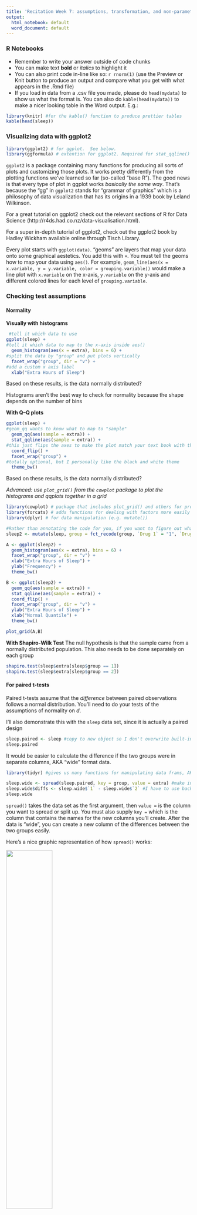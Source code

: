 ```yaml
---
title: 'Recitation Week 7: assumptions, transformation, and non-parametric tests'
output:
  html_notebook: default
  word_document: default
---
```

### R Notebooks
 - Remember to write your answer outside of code chunks
 - You can make text **bold** or *italics* to highlight it
 - You can also print code in-line like so: `r rnorm(1)` (use the Preview or Knit button to produce an output and compare what you get with what appears in the .Rmd file)
 - If you load in data from a .csv file you made, please do `head(mydata)` to show us what the format is.  You can also do `kable(head(mydata))` to make a nicer looking table in the Word output. E.g.:
 
```r
library(knitr) #for the kable() function to produce prettier tables
kable(head(sleep))
```
 

### Visualizing data with ggplot2

```r
library(ggplot2) # for ggplot.  See below.
library(ggformula) # extention for ggplot2. Required for stat_qqline() function
```

`ggplot2` is a package containing many functions for producing all sorts of plots and customizing those plots.  It works pretty differently from the plotting functions we've learned so far (so-called "base R").  The good news is that every type of plot in ggplot works *basically the same way*.  That's because the "gg" in `ggplot2` stands for "grammar of graphics" which is a philosophy of data visualization that has its origins in a 1939 book by Leland Wilkinson. 

For a great tutorial on ggplot2 check out the relevant sections of R for Data Science (http://r4ds.had.co.nz/data-visualisation.html).

For a super in-depth tutorial of ggplot2, check out the ggplot2 book by Hadley Wickham available online through Tisch Library.

Every plot starts with `ggplot(data)`.  "geoms" are layers that map your data onto some graphical aestetics.  You add this with `+`.  You must tell the geoms how to map your data using `aes()`. For example, `geom_line(aes(x = x.variable, y = y.variable, color = grouping.variable))` would make a line plot with `x.variable` on the x-axis, `y.variable` on the y-axis and different colored lines for each level of `grouping.variable`.

### Checking test assumptions
#### Normality

**Visually with histograms**
```r
 #tell it which data to use
ggplot(sleep) +   
#tell it which data to map to the x-axis inside aes()
  geom_histogram(aes(x = extra), bins = 6) +  
#split the data by "group" and put plots vertically
  facet_wrap("group", dir = "v") +            
#add a custom x axis label
  xlab("Extra Hours of Sleep")                                
```
Based on these results, is the data normally distributed?

Histograms aren't the best way to check for normality because the shape depends on the number of bins

**With Q--Q plots**

```r
ggplot(sleep) +
#geom_qq wants to know what to map to "sample"
  geom_qq(aes(sample = extra)) +             
  stat_qqline(aes(sample = extra)) +
#this just flips the axes to make the plot match your text book with the sample on the x-axis and normal quantiles on the y-axis 
  coord_flip() +                             
  facet_wrap("group") +
#totally optional, but I personally like the black and white theme  
  theme_bw()
```
Based on these results, is the data normally distributed?



*Advanced: use `plot_grid()` from the `cowplot` package to plot the histograms and qqplots together in a grid*
```r
library(cowplot) # package that includes plot_grid() and others for producing publication quality graphics
library(forcats) # adds functions for dealing with factors more easily (e.g. fct_recode())
library(dplyr) # for data manipulation (e.g. mutate())

#Rather than annotating the code for you, if you want to figure out what a line does, just comment it out with "#" and re-run
sleep2 <- mutate(sleep, group = fct_recode(group, `Drug 1` = "1", `Drug 2` = "2"))

A <- ggplot(sleep2) +
  geom_histogram(aes(x = extra), bins = 6) +
  facet_wrap("group", dir = "v") +
  xlab("Extra Hours of Sleep") +
  ylab("Frequency") +
  theme_bw()

B <- ggplot(sleep2) +
  geom_qq(aes(sample = extra)) +
  stat_qqline(aes(sample = extra)) +
  coord_flip() +
  facet_wrap("group", dir = "v") +
  ylab("Extra Hours of Sleep") +
  xlab("Normal Quantile") +
  theme_bw()

plot_grid(A,B)
```

**With Shapiro-Wilk Test**
The null hypothesis is that the sample came from a normally distributed population. This also needs to be done separately on each group
```r
shapiro.test(sleep$extra[sleep$group == 1])
shapiro.test(sleep$extra[sleep$group == 2])
```

#### For paired t-tests
Paired t-tests assume that the *difference* between paired observations follows a normal distribution.  You'll need to do your tests of the assumptions of normality on $d$.

I'll also demonstrate this with the `sleep` data set, since it is actually a paired design
```r
sleep.paired <- sleep #copy to new object so I don't overwrite built-in data
sleep.paired
```
It would be easier to calculate the difference if the two groups were in separate columns, AKA "wide" format data.
```r
library(tidyr) #gives us many functions for manipulating data frams, AKA "data wrangling"

sleep.wide <- spread(sleep.paired, key = group, value = extra) #make into "wide" format
sleep.wide$diffs <- sleep.wide$`1` - sleep.wide$`2` #I have to use backticks (`) around the column names so R knows they aren't numbers.  You shouldn't have to worry about this.
sleep.wide
```
`spread()` takes the data set as the first argument, then `value = ` is the column you want to spread or split up.  You must also supply `key =` which is the column that contains the names for the new columns you'll create. After the data is "wide", you can create a new column of the differences between the two groups easily.

Here's a nice graphic representation of how `spread()` works: 

![](https://i.imgur.com/7Pr411q.png){ width=50% height=50%}

Now we do our tests of normality on the differences:
```r
ggplot(sleep.wide, aes(x = diffs)) +
  geom_histogram(bins = 5)

ggplot(sleep.wide, aes(sample = diffs)) +
  geom_qq() +
  stat_qqline() +
  coord_flip()

shapiro.test(sleep.wide$diffs)
```
Not normally distributed.


#### Homogeneity of Variances

**With Levene's Test**
This test is available in the `car` package.  If you haven't installed it, do so now.
Two functions: `levene.test()` and `leveneTest()`.  The first is deprecated and may go away in the near future.  Use the newer one. There are several ways you can use this function, but the easiest is using a formula, indicated with a `~`.  The null hypothesis is equal variances
```r
library(car)
leveneTest(extra ~ group, data = sleep)
```
Based on these results, are the variances equal?
Based on these results, are the data normally distributed?



### Data Transformation

What if your data don't meet assumptions?  One option is to transform the data. A useful function to do that is `mutate()` from the `dplyr` package.
```r
ggplot(trees, aes(sample = Volume))+  #you can put the aes() in ggplot() if it applies to all layers
  geom_qq() +
  stat_qqline() +
  coord_flip()

shapiro.test(trees$Volume)
```
Not normal!

```r
data(trees)
tree.data <- trees #it's not good practice to overwrite built in datasets, so before doing transformations I "copy" the trees data to a new data frame

tree.data$sqrt.v <- sqrt(tree.data$Volume)
tree.data$ln.v <- log(tree.data$Volume)
#note, log() is natural log.  To get log base 10, use log10()


ggplot(tree.data, aes(sample = sqrt.v)) +
  geom_qq() +
  stat_qqline() +
  coord_flip() +
  ggtitle("Square Root Transformed Volume")

ggplot(tree.data, aes(sample = ln.v)) +
  geom_qq() +
  stat_qqline() +
  coord_flip() +
  ggtitle("Ln Transformed Volume")

shapiro.test(tree.data$ln.v)
```

### Non Parametric Tests
There are a few non-parametric tests available in base R

**Equivalent to 2-sample t-test**

Mann-Whitney U (AKA Wilcoxon Rank Sum) is the non-parametric equivalent to a 2-sample t-test and is available with the function `wilcox.test()`
```r
wilcox.test(extra~group, data = sleep)
?wilcox.test #it has basically all the same arguments as t.test
```
**Equivalen to paired t-test**

The Wilcoxon signed rank test is equivalent to a paired t-test and is also available from `wilcox.test()` with the argument `paired = TRUE`
```r
wilcox.test(extra~group, paired = TRUE, data = sleep)
```

### Exercise (PPT slide)

With Natalie's Nectar data, we want to know if Nectar amounts differ between colony 57 and 41.  But first we need to check our assumptions!

 1. Does the Nectar data meet assumptions of normality and homogeneity of variances?
 2. What transformation improves the normality of the data.  Check the normality of your transformed data
 3. Perform a t-test on the original and transformed data.  Are there differences?
 4. Perform a non-parametric test on the un-transformed data.  Do the results differ from the t-test on the transformed data?

```r
(nectar.data <- read.csv("nectar data.csv"))
```


#### 1. Test Assumptions
Does the Nectar data meet assumptions of normality and homogeneity of variances?
```r
ggplot(nectar.data, aes(x = Nectar)) +
  geom_histogram(bins = 8) +
  facet_wrap("Colony") +
  theme_bw()

ggplot(nectar.data, aes(sample = Nectar)) +
  geom_qq() +
  stat_qqline() +
  coord_flip() +
  facet_wrap("Colony") +
  theme_bw()
```

```r
shapiro.test(nectar.data$Nectar[nectar.data$Colony == 41])
shapiro.test(nectar.data$Nectar[nectar.data$Colony == 57])


leveneTest(Nectar~as.factor(Colony), data = nectar.data)
```
Not normal, but meets assumption of homogeneity of variances

#### 2. Data Transformations
What transformation improves the normality of the data?  Check the normality of your transformed data
```r
nectar.data$ln.n <- log(nectar.data$Nectar)
nectar.data$sqrt.n <- sqrt(nectar.data$Nectar)
nectar.data$arcsin.n <- asin(nectar.data$Nectar)
```

```r
ggplot(nectar.data, aes(sample = ln.n)) +
  geom_qq() +
  stat_qqline() +
  coord_flip() +
  facet_wrap("Colony") +
  ggtitle("Log Transformed") +
  theme_bw()
#Yikes, even worse!

ggplot(nectar.data, aes(sample = arcsin.n)) +
  geom_qq() +
  stat_qqline() +
  coord_flip() +
  facet_wrap("Colony") +
  ggtitle("Arcsin Transformed") +
  theme_bw()
#Not any better than original!

ggplot(nectar.data, aes(sample = sqrt.n)) +
  geom_qq() +
  stat_qqline() +
  coord_flip() +
  facet_wrap("Colony") +
  ggtitle("Square-Root Tranformed") +
  theme_bw()
#Nice! Looking normal!
```



```r
shapiro.test(nectar.data$sqrt.n[nectar.data$Colony == 41])
shapiro.test(nectar.data$sqrt.n[nectar.data$Colony == 57])
```
Still reject null hypothesis of normality for colony 57, but p-value is smaller and qqplot looks better

#### 3. t-Tests
Perform a t-test on the original and transformed data.  Are there differences?
```r
t.test(Nectar~Colony, data = nectar.data) #WRONG.  These data do not meet the assumption of normality!
t.test(sqrt.n~Colony, data = nectar.data)
```
With the untransformed data I would reject the null hypothesis, but not with the transformed data. Making sure your data meet the assumptions affects your conclusions!

#### 4. Non-parametric test
Perform a non-parametric test on the un-transformed data.  Do the results differ from the t-test on the transformed data?
```r
wilcox.test(Nectar~Colony, data = nectar.data)
```
This leads to a different conclusion.  It is important to pick a route (transformation or non-parametric test) and stick with it.  You should **not** try multiple tests and pick the one that gives you the p-value you "want".


